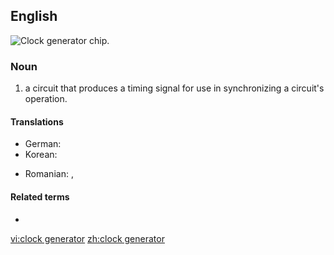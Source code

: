 ==English==
[[Image:ICS 952018AF.jpg|thumb|'''Clock generator''' chip.]]
{{wikipedia}}

===Noun===
{{en-noun}}

# {{lb|en|computing|electronics}} a circuit that produces a timing signal for use in synchronizing a circuit's operation.

====Translations====
{{trans-top|circuit}}
* German: {{t|de|Taktgeber|n}}
* Korean: {{t|ko|클럭발생부|tr=keulleok-balsaengbu}}
{{trans-mid}}
* Romanian: {{t|ro|generator de tact|n}}, {{t|ro|generator de impuls|n}}
{{trans-bottom}}

====Related terms====
* {{l|en|clock signal}}

[[vi:clock generator]]
[[zh:clock generator]]
